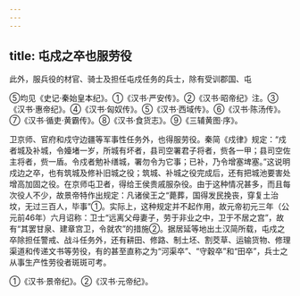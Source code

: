 ```yaml
---
---
---
```

title: 屯戍之卒也服劳役
---



此外，服兵役的材官、骑士及担任屯戍任务的兵士，除有受训郡国、屯

⑤均见《史记·秦始皇本纪》。①《汉书·严安传》。②《汉书·昭帝纪》注。③《汉书·惠帝纪》。④《汉书·匈奴传》。⑤《汉书·西域传》。⑥《汉书·陈汤传》。⑦《汉书·循吏·黄霸传》。⑧《汉书·食货志》。⑨《三辅黄图·序》。

卫京师、官府和戍守边疆等军事性任务外，也得服劳役。秦简《戍律》规定：“戍者城及补城，令嬯堵一岁，所城有坏者，县司空署君子将者，赀各一甲；县司空佐主将者，赀一盾。令戍者勉补缮城，署勿令为它事；已补，乃令增塞埤塞。”这说明戍边之卒，也有筑城及修补旧城之役；筑城、补城之役完成后，还有把城池要害处增高加固之役。在京师屯卫者，得给王侯贵戚服杂役。由于这种情况甚多，而且每次役人不少，故景帝特作出规定：凡诸侯王之“薨葬，国得发民挽丧，穿复土治坟，无过三百人，毕事”①。实际上，这种规定并不起作用，故元帝初元三年（公元前46年）六月诏称：卫士“远离父母妻子，劳于非业之中，卫于不居之宫”，故有“其罢甘泉、建章宫卫，令就农”的措施②。据居延等地出土汉简所载，屯戍之卒除担任警戒、战斗任务外，还有耕田、修路、制土坯、割茭草、运输货物、修理渠道和传递文书等劳役，有的甚至直称之为“河渠卒”、“守穀卒”和“田卒”，兵士之从事生产性劳役者斑斑可考。

①《汉书·景帝纪》。②《汉书·元帝纪》。
